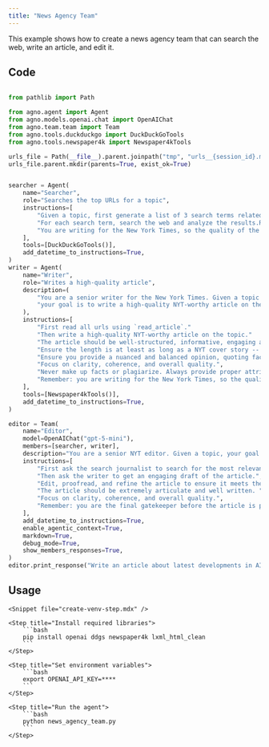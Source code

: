 ```yaml
---
title: "News Agency Team"
---
```


This example shows how to create a news agency team that can search the web, write an article, and edit it.

## Code

```python news_agency_team.py

from pathlib import Path

from agno.agent import Agent
from agno.models.openai.chat import OpenAIChat
from agno.team.team import Team
from agno.tools.duckduckgo import DuckDuckGoTools
from agno.tools.newspaper4k import Newspaper4kTools

urls_file = Path(__file__).parent.joinpath("tmp", "urls__{session_id}.md")
urls_file.parent.mkdir(parents=True, exist_ok=True)


searcher = Agent(
    name="Searcher",
    role="Searches the top URLs for a topic",
    instructions=[
        "Given a topic, first generate a list of 3 search terms related to that topic.",
        "For each search term, search the web and analyze the results.Return the 10 most relevant URLs to the topic.",
        "You are writing for the New York Times, so the quality of the sources is important.",
    ],
    tools=[DuckDuckGoTools()],
    add_datetime_to_instructions=True,
)
writer = Agent(
    name="Writer",
    role="Writes a high-quality article",
    description=(
        "You are a senior writer for the New York Times. Given a topic and a list of URLs, "
        "your goal is to write a high-quality NYT-worthy article on the topic."
    ),
    instructions=[
        "First read all urls using `read_article`."
        "Then write a high-quality NYT-worthy article on the topic."
        "The article should be well-structured, informative, engaging and catchy.",
        "Ensure the length is at least as long as a NYT cover story -- at a minimum, 15 paragraphs.",
        "Ensure you provide a nuanced and balanced opinion, quoting facts where possible.",
        "Focus on clarity, coherence, and overall quality.",
        "Never make up facts or plagiarize. Always provide proper attribution.",
        "Remember: you are writing for the New York Times, so the quality of the article is important.",
    ],
    tools=[Newspaper4kTools()],
    add_datetime_to_instructions=True,
)

editor = Team(
    name="Editor",
    model=OpenAIChat("gpt-5-mini"),
    members=[searcher, writer],
    description="You are a senior NYT editor. Given a topic, your goal is to write a NYT worthy article.",
    instructions=[
        "First ask the search journalist to search for the most relevant URLs for that topic.",
        "Then ask the writer to get an engaging draft of the article.",
        "Edit, proofread, and refine the article to ensure it meets the high standards of the New York Times.",
        "The article should be extremely articulate and well written. "
        "Focus on clarity, coherence, and overall quality.",
        "Remember: you are the final gatekeeper before the article is published, so make sure the article is perfect.",
    ],
    add_datetime_to_instructions=True,
    enable_agentic_context=True,
    markdown=True,
    debug_mode=True,
    show_members_responses=True,
)
editor.print_response("Write an article about latest developments in AI.")
```


## Usage

<Steps>

    <Snippet file="create-venv-step.mdx" />

    <Step title="Install required libraries">
        ```bash
        pip install openai ddgs newspaper4k lxml_html_clean
        ```
    </Step>

    <Step title="Set environment variables">
        ```bash
        export OPENAI_API_KEY=****
        ```
    </Step>

    <Step title="Run the agent">
        ```bash
        python news_agency_team.py
        ```
    </Step>

</Steps>

